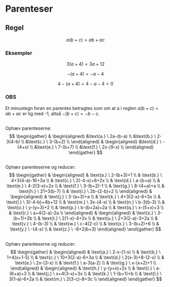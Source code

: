 # Parenteser
## Regel
$$a(b+c)=ab+ac$$

::: {.callout-tip}
### Eksempler

$$3(a+4)=3a+12$$

$$-(a+4)=-a-4$$

$$4-(a+4)=4-a-4=0$$
:::

::: {.callout-important}
### OBS 
Et minustegn foran en parentes betragtes som om at a i reglen $a(b+c)=ab+ac$ er lig med -1, altså $-(b+c)=-b-c$.
:::




##
Ophæv parenteserne:
$$
\begin{gather}
&
\begin{aligned}
&\text{a.} \ 2a-(b-a) \\
&\text{b.} \ 2-3(4-b) \\
&\text{c.} \ 3-(b+2) \\
\end{aligned}
& 
\begin{aligned}
&\text{d.} \ -(4+x) \\
&\text{e.} \ 7-(b+7) \\
&\text{f.} \ 2x-(9-x) \\
\end{aligned}
\end{gather}
$$

##
Ophæv parenteserne og reducer:
$$
\begin{gather}
&
\begin{aligned}
& \text{a.} \ 2-(b+3)+1 \\
& \text{b.} \ 4+3(4-a)-16+3a \\
& \text{c.} \ 2(-4-x)+8+2x \\
& \text{d.} \ a-(b+a) \\
& \text{e.} \ 4-2(3-x)+2x \\
& \text{f.} \ 3-(b+2)-1 \\
& \text{g.} \ 8-(4+a)+a \\
& \text{h.} \ 21+3(b-7) \\
& \text{i.} \ 2b-(2-b)+2 \\
\end{aligned}
&
\begin{aligned}
& \text{j.} \ 3-(a+3)+a \\
& \text{k.} \ 4+3(2-x)-6+3x \\
& \text{l.} \ 3(-4-b)+4b+12 \\
& \text{m.} \ 3x-(4-x) \\
& \text{n.} \ b-3(b-3) \\
& \text{o.} \ y-(y+3)+2 \\
& \text{p.} \ b-(b+2a)+2a \\
& \text{q.} \ x-(5+x)+3 \\
& \text{r.} \ a+4(2-a)-2a \\
\end{aligned}
&
\begin{aligned}
& \text{s.} \ 3-(b+1)+2b \\
& \text{t.} \ 2(1-x)-4+2x \\
& \text{u.} \ 2+3(2-a)-3+2a \\
& \text{v.} \ 4-(b-3) \\
& \text{w.} \ c-4(2-c) \\
& \text{x.} \ 3-(b+2)+6 \\
& \text{y.} \ -(4-x) \\
& \text{z.} \ -6+2(b+3)
\end{aligned}
\end{gather}
$$

##
Ophæv parenteserne og reducer:
$$
\begin{gather}
&
\begin{aligned}
& \text{a.} \ 2-x-(1-x) \\
& \text{b.} \ 1+4(x+1-5) \\
& \text{c.} \ 10+3(2-a)-6+3a \\
& \text{d.} \ 2(x-3)+8-(2-x) \\
& \text{e.} \ 2x-(3-x) \\
& \text{f.} \ a-3(a-2) \\
& \text{g.} \ x-(x+2)+1 \\
\end{aligned}
&
\begin{aligned}
& \text{h.} \ y-(y+x)+2x \\
& \text{i.} \ a-(6+a)+3 \\
& \text{j.} \ x+4(3-x)+3x \\
& \text{k.} \ 1-(b+1)+b \\
& \text{l.} \ 3(1-a)-6+2a \\
& \text{m.} \ 2(3-c)-8+3c \\
\end{aligned}
\end{gather}
$$
